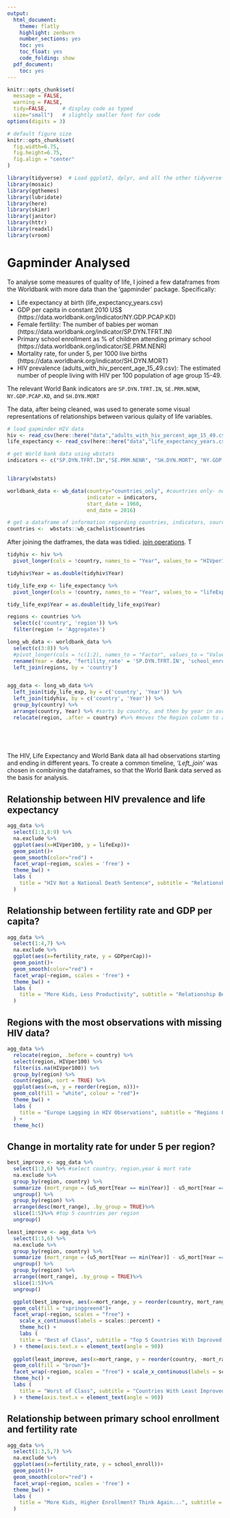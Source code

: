 ```yaml
---
output:
  html_document:
    theme: flatly
    highlight: zenburn
    number_sections: yes
    toc: yes
    toc_float: yes
    code_folding: show
  pdf_document:
    toc: yes
---
```



```r
knitr::opts_chunk$set(
  message = FALSE, 
  warning = FALSE, 
  tidy=FALSE,     # display code as typed
  size="small")   # slightly smaller font for code
options(digits = 3)

# default figure size
knitr::opts_chunk$set(
  fig.width=6.75, 
  fig.height=6.75,
  fig.align = "center"
)
```


```r
library(tidyverse)  # Load ggplot2, dplyr, and all the other tidyverse packages
library(mosaic)
library(ggthemes)
library(lubridate)
library(here)
library(skimr)
library(janitor)
library(httr)
library(readxl)
library(vroom)
```


# Gapminder Analysed

To analyse some measures of quality of life, I joined a few dataframes from the Worldbank with more data than the 'gapminder' package. Specifically: 


- Life expectancy at birth (life_expectancy_years.csv)
- GDP per capita in constant 2010 US$ (https://data.worldbank.org/indicator/NY.GDP.PCAP.KD)
- Female fertility: The number of babies per woman (https://data.worldbank.org/indicator/SP.DYN.TFRT.IN)
- Primary school enrollment as % of children attending primary school (https://data.worldbank.org/indicator/SE.PRM.NENR)
- Mortality rate, for under 5, per 1000 live births (https://data.worldbank.org/indicator/SH.DYN.MORT)
- HIV prevalence (adults_with_hiv_percent_age_15_49.csv): The estimated number of people living with HIV per 100 population of age group 15-49.

The relevant World Bank indicators are `SP.DYN.TFRT.IN`, `SE.PRM.NENR`, `NY.GDP.PCAP.KD`, and `SH.DYN.MORT`

The data, after being cleaned, was used to generate some visual representations of relationships between various qulaity of life variables.

```r

# load gapminder HIV data
hiv <- read_csv(here::here("data","adults_with_hiv_percent_age_15_49.csv"))
life_expectancy <- read_csv(here::here("data","life_expectancy_years.csv"))

# get World bank data using wbstats
indicators <- c("SP.DYN.TFRT.IN","SE.PRM.NENR", "SH.DYN.MORT", "NY.GDP.PCAP.KD")


library(wbstats)

worldbank_data <- wb_data(country="countries_only", #countries only- no aggregates like Latin America, Europe, etc.
                          indicator = indicators, 
                          start_date = 1960, 
                          end_date = 2016)

# get a dataframe of information regarding countries, indicators, sources, regions, indicator topics, lending types, income levels,  from the World Bank API 
countries <-  wbstats::wb_cachelist$countries

```

After joining the datframes, the data was tidied. [join operations](http://r4ds.had.co.nz/relational-data.html). T

```r

tidyhiv <- hiv %>%
  pivot_longer(cols = !country, names_to = "Year", values_to = "HIVper100") #pivots every column not named "country"

tidyhiv$Year = as.double(tidyhiv$Year)

tidy_life_exp <- life_expectancy %>%
  pivot_longer(cols = !country, names_to = "Year", values_to = "lifeExp") #pivots every column not named "country"

tidy_life_exp$Year = as.double(tidy_life_exp$Year)

regions <- countries %>%
  select(c('country', 'region')) %>%
  filter(region != 'Aggregates')

long_wb_data <- worldbank_data %>%
  select(c(3:8)) %>%
  #pivot_longer(cols = !c(1:2), names_to = "Factor", values_to = "Value") %>%
  rename(Year = date, 'fertility_rate' = 'SP.DYN.TFRT.IN', 'school_enroll' = 'SE.PRM.NENR', 'u5_mort' =  'SH.DYN.MORT', 'GDPperCap' = 'NY.GDP.PCAP.KD') %>%
  left_join(regions, by = 'country')


agg_data <- long_wb_data %>%
  left_join(tidy_life_exp, by = c('country', 'Year')) %>%
  left_join(tidyhiv, by = c('country', 'Year')) %>%
  group_by(country) %>%
  arrange(country, Year) %>% #sorts by country, and then by year in ascending order
  relocate(region, .after = country) #%>% #moves the Region column to after the Country column

  
  
  
```

The HIV, Life Expectancy and World Bank data all had observations starting and ending in different years. To create a common timeline, _'Left_join'_ was chosen in combining the dataframes, so that the World Bank data served as the basis for analysis. 


## Relationship between HIV prevalence and life expectancy

```r

agg_data %>%
  select(1:3,8:9) %>%
  na.exclude %>%
  ggplot(aes(x=HIVper100, y = lifeExp))+
  geom_point()+
  geom_smooth(color="red") +
  facet_wrap(~region, scales = 'free') +
  theme_bw() +
  labs (
    title = "HIV Not a National Death Sentence", subtitle = "Relationship Between HIV Prevalence and National Life Expectancy", x = 'HIV Per 100 Adults (15-49)', y = 'National Life Expectancy'
  )

```


## Relationship between fertility rate and GDP per capita?

```r

agg_data %>%
  select(1:4,7) %>%
  na.exclude %>%
  ggplot(aes(x=fertility_rate, y = GDPperCap))+
  geom_point()+
  geom_smooth(color="red") +
  facet_wrap(~region, scales = 'free') + 
  theme_bw() +
  labs (
    title = "More Kids, Less Productivity", subtitle = "Relationship Between Fertility Rate and GDP Per Capita", x = 'Fertility Rate', y = 'GDP Per Capita'
  )

```

## Regions with the most observations with missing HIV data?

```r

agg_data %>%
  relocate(region, .before = country) %>%
  select(region, HIVper100) %>%
  filter(is.na(HIVper100)) %>%
  group_by(region) %>%
  count(region, sort = TRUE) %>%
  ggplot(aes(x=n, y = reorder(region, n)))+
  geom_col(fill = "white", colour = "red")+
  theme_bw() +
  labs (
    title = "Europe Lagging in HIV Observations", subtitle = "Regions Ordered By Missing HIV Data", x = 'Number of Missing Observations', y = 'Region'
  ) + 
  theme_hc()

```

## Change in mortality rate for under 5 per region?

```r

best_improve <- agg_data %>%
  select(1:3,6) %>% #select country, region,year & mort rate
  na.exclude %>%
  group_by(region, country) %>%
  summarize (mort_range = (u5_mort[Year == min(Year)] - u5_mort[Year == max(Year)])/u5_mort[Year == min(Year)]) %>% #for each country, find the mort. rate in the earliest year, and the mort. rate in the most recent year. Calculate % difference
  ungroup() %>%
  group_by(region) %>%
  arrange(desc(mort_range), .by_group = TRUE)%>%
  slice(1:5)%>% #top 5 countries per region
  ungroup()

least_improve <- agg_data %>%
  select(1:3,6) %>%
  na.exclude %>%
  group_by(region, country) %>%
  summarize (mort_range = (u5_mort[Year == min(Year)] - u5_mort[Year == max(Year)])/u5_mort[Year == min(Year)]) %>%
  ungroup() %>%
  group_by(region) %>%
  arrange((mort_range), .by_group = TRUE)%>%
  slice(1:5)%>%
  ungroup()

  ggplot(best_improve, aes(x=mort_range, y = reorder(country, mort_range))) +
  geom_col(fill = "springgreen4")+
  facet_wrap(~region, scales = "free") +
    scale_x_continuous(labels = scales::percent) + 
    theme_hc() + 
    labs (
    title = "Best of Class", subtitle = "Top 5 Countries With Improved Mortality Rates", x = 'Improvement in Mortality Rate (%)', y = 'Country'
  ) + theme(axis.text.x = element_text(angle = 90))
  
  ggplot(least_improve, aes(x=mort_range, y = reorder(country, -mort_range))) +
  geom_col(fill = "brown")+
  facet_wrap(~region, scales = "free") + scale_x_continuous(labels = scales::percent) +
  theme_hc() +
  labs (
    title = "Worst of Class", subtitle = "Countries With Least Improved Mortality Rates", x = 'Improvement in Mortality Rate (%)', y = 'Country'
  ) + theme(axis.text.x = element_text(angle = 90))

```

## Relationship between primary school enrollment and fertility rate

```r

agg_data %>%
  select(1:3,5,7) %>%
  na.exclude %>%
  ggplot(aes(x=fertility_rate, y = school_enroll))+
  geom_point()+
  geom_smooth(color="red") +
  facet_wrap(~region, scales = 'free') +
  theme_bw() +
  labs (
    title = "More Kids, Higher Enrollment? Think Again...", subtitle = 'Relationship Between School Enrollment & Fertility Rate', x = 'Fertility Rate (Per Woman)', y = 'Primary School Enrollment (% Net)'
  )

```

